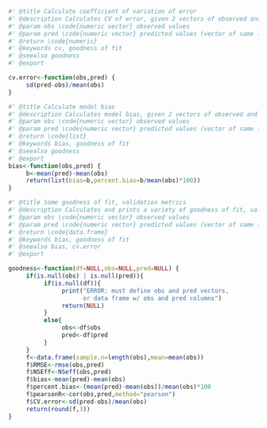 ```r
#' @title Calculate coefficient of variation of error
#' @description Calculates CV of error, given 2 vectors of observed and predicted values
#' @param obs \code{numeric vector} observed values
#' @param pred \code{numeric vector} predicted values (vector of same length as observed values)
#' @return \code{numeric}
#' @keywords cv, goodness of fit
#' @seealso goodness
#' @export

cv.error<-function(obs,pred) {
     sd(pred-obs)/mean(obs)
}
```




```r
#' @title Calculate model bias
#' @description Calculates model bias, given 2 vectors of observed and predicted values
#' @param obs \code{numeric vector} observed values
#' @param pred \code{numeric vector} predicted values (vector of same length as observed values)
#' @return \code{list}
#' @keywords bias, goodness of fit
#' @seealso goodness
#' @export
bias<-function(obs,pred) {
     b<-mean(pred)-mean(obs)
     return(list(bias=b,percent.bias=b/mean(obs)*100))
}
```



```r
#' @title Some goodness of fit, validation metrics 
#' @description Calculates and prints a variety of goodness of fit, validation metrics, including rmse, NS eff, bias, percent bias, pearson's R, and cv of error
#' @param obs \code{numeric vector} observed values
#' @param pred \code{numeric vector} predicted values (vector of same length as observed values)
#' @return \code{data.frame}
#' @keywords bias, goodness of fit
#' @seealso bias, cv.error
#' @export

goodness<-function(df=NULL,obs=NULL,pred=NULL) {
     if(is.null(obs) | is.null(pred)){
          if(is.null(df)){
               print("ERROR: must define obs and pred vectors, 
                     or data frame w/ obs and pred columns")
               return(NULL)
          }
          else{
               obs<-df$obs
               pred<-df$pred
          }
     }
     f<-data.frame(sample.n=length(obs),mean=mean(obs))
     f$RMSE<-rmse(obs,pred)
     f$NSEff<-NSeff(obs,pred)
     f$bias<-mean(pred)-mean(obs)
     f$percent.bias<-(mean(pred)-mean(obs))/mean(obs)*100
     f$pearsonR<-cor(obs,pred,method="pearson")
     f$CV.error<-sd(pred-obs)/mean(obs)
     return(round(f,3))
}

```